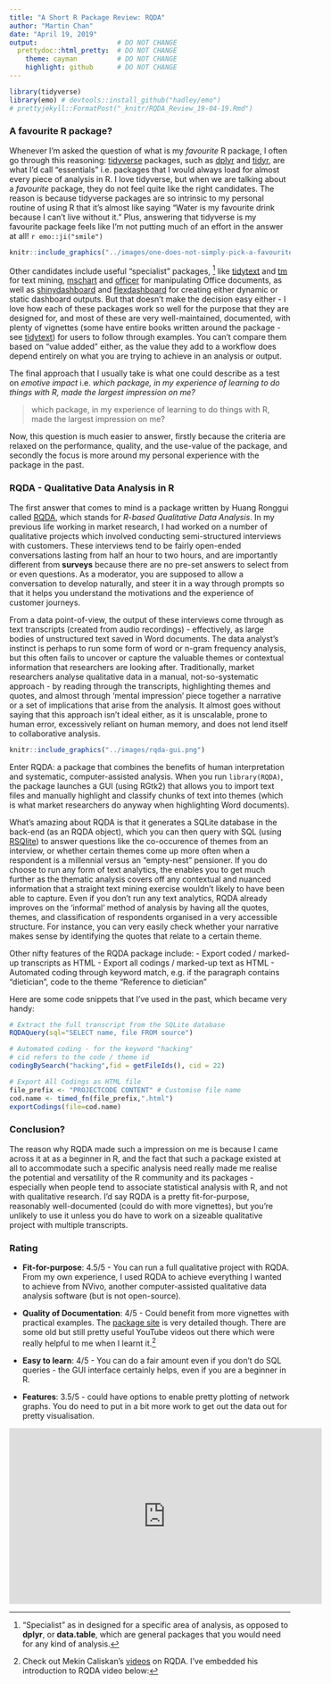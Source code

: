 ```yaml
---
title: "A Short R Package Review: RQDA"
author: "Martin Chan"
date: "April 19, 2019"
output:                    # DO NOT CHANGE
  prettydoc::html_pretty:  # DO NOT CHANGE
    theme: cayman          # DO NOT CHANGE
    highlight: github      # DO NOT CHANGE
---
```


```r
library(tidyverse)
library(emo) # devtools::install_github("hadley/emo")
# prettyjekyll::FormatPost("_knitr/RQDA_Review_19-04-19.Rmd")
```

### A favourite R package? 

Whenever I'm asked the question of what is my *favourite* R package, I often go through this reasoning: [tidyverse](https://www.tidyverse.org/) packages, such as [dplyr](https://dplyr.tidyverse.org/) and [tidyr](https://tidyr.tidyverse.org/), are what I'd call "essentials" i.e. packages that I would always load for almost every piece of analysis in R. I love tidyverse, but when we are talking about a *favourite* package, they do not feel quite like the right candidates. The reason is because tidyverse packages are so intrinsic to my personal routine of using R that it's almost like saying "Water is my favourite drink because I can't live without it." Plus, answering that tidyverse is my favourite package feels like I'm not putting much of an effort in the answer at all! `r emo::ji("smile")`

```r
knitr::include_graphics("../images/one-does-not-simply-pick-a-favourite-r-package.jpg")
```

Other candidates include useful "specialist" packages, [^1] like [tidytext](https://github.com/juliasilge/tidytext) and [tm](http://tm.r-forge.r-project.org/) for text mining, [mschart](https://github.com/ardata-fr/mschart) and [officer](https://davidgohel.github.io/officer/) for manipulating Office documents, as well as [shinydashboard](https://rstudio.github.io/shinydashboard/) and [flexdashboard](https://github.com/rstudio/flexdashboard) for creating either dynamic or static dashboard outputs. But that doesn't make the decision easy either - I love how each of these packages work so well for the purpose that they are designed for, and most of these are very well-maintained, documented, with plenty of vignettes (some have entire books written around the package - see [tidytext](https://www.tidytextmining.com/)) for users to follow through examples. You can't compare them based on "value added" either, as the value they add to a workflow does depend entirely on what you are trying to achieve in an analysis or output.

The final approach that I usually take is what one could describe as a test on *emotive impact* i.e. *which package, in my experience of learning to do things with R, made the largest impression on me?* 

> which package, in my experience of learning to do things with R, made the largest impression on me?

Now, this question is much easier to answer, firstly because the criteria are relaxed on the performance, quality, and the use-value of the package, and secondly the focus is more around my personal experience with the package in the past. 

### RQDA - Qualitative Data Analysis in R

The first answer that comes to mind is a package written by Huang Ronggui called [RQDA](https://github.com/Ronggui/RQDA), which stands for *R-based Qualitative Data Analysis*. In my previous life working in market research, I had worked on a number of qualitative projects which involved conducting semi-structured interviews with customers. These interviews tend to be fairly open-ended conversations lasting from half an hour to two hours, and are importantly different from **surveys** because there are no pre-set answers to select from or even questions. As a moderator, you are supposed to allow a conversation to develop naturally, and steer it in a way through prompts so that it helps you understand the motivations and the experience of customer journeys. 

From a data point-of-view, the output of these interviews come through as text transcripts (created from audio recordings) - effectively, as large bodies of unstructured text saved in Word documents. The data analyst's instinct is perhaps to run some form of word or n-gram frequency analysis, but this often fails to uncover or capture the valuable themes or contextual information that researchers are looking after. Traditionally, market researchers analyse qualitative data in a manual, not-so-systematic approach - by reading through the transcripts, highlighting themes and quotes, and almost through 'mental impression' piece together a narrative or a set of implications that arise from the analysis. It almost goes without saying that this approach isn't ideal either, as it is unscalable, prone to human error, excessively reliant on human memory, and does not lend itself to collaborative analysis.

```r
knitr::include_graphics("../images/rqda-gui.png")
```

Enter RQDA: a package that combines the benefits of human interpretation and systematic, computer-assisted analysis. When you run `library(RQDA)`, the package launches a GUI (using RGtk2) that allows you to import text files and manually highlight and classify chunks of text into themes (which is what market researchers do anyway when highlighting Word documents).

What's amazing about RQDA is that it generates a SQLite database in the back-end (as an RQDA object), which you can then query with SQL (using [RSQlite](https://github.com/r-dbi/RSQLite/)) to answer questions like the co-occurence of themes from an interview, or whether certain themes come up more often when a respondent is a millennial versus an "empty-nest" pensioner. If you do choose to run any form of text analytics, the enables you to get much further as the thematic analysis covers off any contextual and nuanced information that a straight text mining exercise wouldn't likely to have been able to capture. Even if you don't run any text analytics, RQDA already improves on the 'informal' method of analysis by having all the quotes, themes, and classification of respondents organised in a very accessible structure. For instance, you can very easily check whether your narrative makes sense by identifying the quotes that relate to a certain theme.

Other nifty features of the RQDA package include:
- Export coded / marked-up transcripts as HTML
- Export all codings / marked-up text as HTML
- Automated coding through keyword match, e.g. if the paragraph contains "dietician", code to the theme "Reference to dietician"

Here are some code snippets that I've used in the past, which became very handy:
```r
# Extract the full transcript from the SQLite database
RQDAQuery(sql="SELECT name, file FROM source")

# Automated coding - for the keyword "hacking"
# cid refers to the code / theme id
codingBySearch("hacking",fid = getFileIds(), cid = 22)

# Export All Codings as HTML file 
file_prefix <- "PROJECTCODE CONTENT" # Customise file name
cod.name <- timed_fn(file_prefix,".html")
exportCodings(file=cod.name)
```

### Conclusion?

The reason why RQDA made such a impression on me is because I came across it at as a beginner in R, and the fact that such a package existed at all to accommodate such a specific analysis need really made me realise the potential and versatility of the R community and its packages - especially when people tend to associate statistical analysis with R, and not with qualitative research. I'd say RQDA is a pretty fit-for-purpose, reasonably well-documented (could do with more vignettes), but you're unlikely to use it unless you do have to work on a sizeable qualitative project with multiple transcripts.  

### Rating

- **Fit-for-purpose**: 4.5/5 - You can run a full qualitative project with RQDA. From my own experience, I used RQDA to achieve everything I wanted to achieve from NVivo, another computer-assisted qualitative data analysis software (but is not open-source).

- **Quality of Documentation**: 4/5 - Could benefit from more vignettes with practical examples. The [package site](http://rqda.r-forge.r-project.org/) is very detailed though. There are some old but still pretty useful YouTube videos out there which were really helpful to me when I learnt it.[^2]

- **Easy to learn**: 4/5 - You can do a fair amount even if you don't do SQL queries - the GUI interface certainly helps, even if you are a beginner in R. 

- **Features**: 3.5/5 - could have options to enable pretty plotting of network graphs. You do need to put in a bit more work to get out the data out for pretty visualisation.

[^1]: "Specialist" as in designed for a specific area of analysis, as opposed to **dplyr**, or **data.table**, which are general packages that you would need for any kind of analysis.

[^2]: Check out Mekin Caliskan's [videos](https://www.youtube.com/user/RQDAtuto) on RQDA. I've embedded his introduction to RQDA video below:

<iframe width="560" height="315" src="https://www.youtube.com/embed/mLsyGH3ztYY" frameborder="0" allowfullscreen></iframe>


